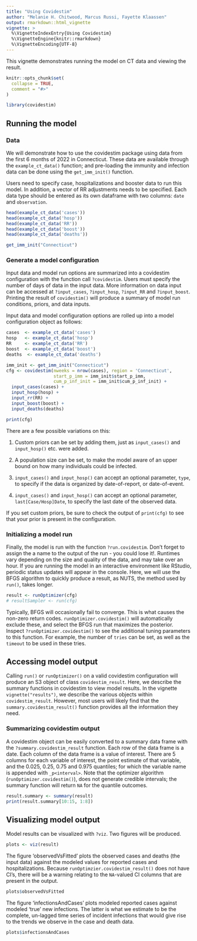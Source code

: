 ```yaml
---
title: "Using Covidestim"
author: "Melanie H. Chitwood, Marcus Russi, Fayette Klaassen" 
output: rmarkdown::html_vignette
vignette: >
  %\VignetteIndexEntry{Using Covidestim}
  %\VignetteEngine{knitr::rmarkdown}
  %\VignetteEncoding{UTF-8}
---
```


This vignette demonstrates running the model on CT data and viewing the result.

```r
knitr::opts_chunk$set(
  collapse = TRUE,
  comment = "#>"
)
```

```r
library(covidestim)
```

## Running the model 
### Data

We will demonstrate how to use the covidestim package using data from the first 
6 months of 2022 in Connecticut. These data are available through 
the `example_ct_data()` function; and pre-loading the immunity and infection data
can be done using the `get_imm_init()` function.

Users need to specify case, hospitalizations and booster data to run this model.
In addition, a vector of RR adjustments needs to be specified.
Each data type should be entered as its own dataframe with two columns: `date` and `observation`.

```r
head(example_ct_data('cases'))
head(example_ct_data('hosp'))
head(example_ct_data('RR'))
head(example_ct_data('boost'))
head(example_ct_data('deaths'))
```

```r
get_imm_init("Connecticut")
``` 

### Generate a model configuration 

Input data and model run options are summarized into a covidestim configuration with the function call `?covidestim`. Users must specify the number of days of data in the input data. More information on data input can be accessed at `?input_cases`, `?input_hosp`, `?input_RR` and `?input_boost`. Printing the result of `covidestim()` will produce a summary of model run conditions, priors, and data inputs. 

Input data and model configuration options are rolled up into a model configuration object as follows:

```r
cases  <- example_ct_data('cases')
hosp   <- example_ct_data('hosp')
RR     <- example_ct_data('RR')
boost  <- example_ct_data('boost')
deaths  <- example_ct_data('deaths')

imm_init <- get_imm_init("Connecticut")
cfg <- covidestim(nweeks = nrow(cases), region = 'Connecticut',
                  start_p_imm = imm_init$start_p_imm,
                  cum_p_inf_init = imm_init$cum_p_inf_init) +
  input_cases(cases) +
  input_hosp(hosp) + 
  input_rr(RR) + 
  input_boost(boost) +
  input_deaths(deaths)

print(cfg)
```

There are a few possible variations on this:

1. Custom priors can be set by adding them, just as `input_cases()` and
   `input_hosp()` etc. were added.

2. A population size can be set, to make the model aware of an upper bound on
   how many individuals could be infected.

3. `input_cases()` and `input_hosp()` can accept an optional parameter, `type`, to
   specify if the data is organized by date-of-report, or date-of-event.
   
4. `input_cases()` and `input_hosp()` can accept an optional parameter, 
    `last[Case/Hosp]Date`, to specify the last date of the observed data.

If you set custom priors, be sure to check the output of `print(cfg)` to see
that your prior is present in the configuration.

### Initializing a model run

Finally, the model is run with the function `?run.covidestim`. Don't forget to
assign the a name to the output of the run - you could lose it!. Runtimes vary
depending on the size and quality of the data, and may take over an hour. If
you are running the model in an interactive environment like RStudio, periodic
status updates will appear in the console. Here, we will use the BFGS algorithm
to quickly produce a result, as NUTS, the method used by `run()`, takes longer.

```r
result <- runOptimizer(cfg)
# resultSampler <- run(cfg)
```

Typically, BFGS will occasionally fail to converge. This is what causes the
non-zero return codes. `runOptimizer.covidestim()` will automatically exclude these, and 
select the BFGS run that maximizes the posterior.
Inspect `?runOptimizer.covidestim()` to see the additional tuning parameters to this function.
For example, the number of `tries` can be set, as well as the `timeout` to be used in these tries.

## Accessing model output 

Calling `run()` or `runOptimizer()` on a valid covidestim configuration will
produce an S3 object of class `covidestim_result`. Here, we describe the summary
functions in covidestim to view model results. In the vignette `vignette("results")`,
we describe the various objects within `covidestim_result`. However, most users
will likely find that the `summary.covidestim_result()` function provides all the information
they need.

### Summarizing covidestim output

A covidestim object can be easily converted to a summary data frame with the
`?summary.covidestim_result` function. Each row of the data frame is a date. Each
column of the data frame is a value of interest. There are 5 columns for each variable
of interest, the point estimate of that variable, and the 0.025, 0.25, 0.75 and 0.975 
quantiles; for which the variable name is appended with `_p<interval>`.
Note that the optimizer algorithm (`runOptimizer.covidestim()`),
does not generate credible intervals; the summary function will return `NA` for 
the quantile outcomes.

```r
result.summary <- summary(result)
print(result.summary[10:15, 1:8])
```

## Visualizing model output

Model results can be visualized with `?viz`. Two figures will be produced.

```r
plots <- viz(result)
```

The figure 'observedVsFitted' plots the observed cases and deaths (the input
data) against the modeled values for reported cases and hospitalizations.
Because `runOptimzier.covidestim_result()`
does not have CI's, there will be a warning relating to the `NA`-valued CI columns
that are present in the output.

```r
plots$observedVsFitted
```

The figure 'infectionsAndCases' plots modeled reported cases against modeled
'true' new infections. The latter is what we estimate to be the complete,
un-lagged time series of incident infections that would give rise to the
trends we observe in the case and death data. 

```r
plots$infectionsAndCases
```

